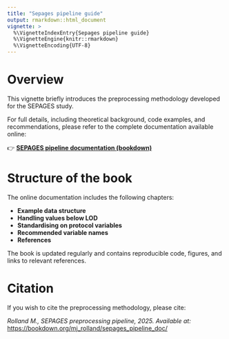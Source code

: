 ```yaml
---
title: "Sepages pipeline guide"
output: rmarkdown::html_document
vignette: >
  %\VignetteIndexEntry{Sepages pipeline guide}
  %\VignetteEngine{knitr::rmarkdown}
  %\VignetteEncoding{UTF-8}
---
```


# Overview

This vignette briefly introduces the preprocessing methodology developed for the SEPAGES study.

For full details, including theoretical background, code examples, and recommendations, please refer to the complete documentation available online:

👉 **[SEPAGES pipeline documentation (bookdown)](https://bookdown.org/mj_rolland/sepages_pipeline_doc/)**

# Structure of the book

The online documentation includes the following chapters:

- **Example data structure**
- **Handling values below LOD**
- **Standardising on protocol variables**
- **Recommended variable names**
- **References**

The book is updated regularly and contains reproducible code, figures, and links to relevant references.

# Citation

If you wish to cite the preprocessing methodology, please cite:

*Rolland M., SEPAGES preprocessing pipeline, 2025. Available at:*  
<https://bookdown.org/mj_rolland/sepages_pipeline_doc/>
